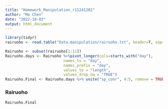 ```yaml
---
title: "Homework_Manipulation_r11241202"
author: "Mo Chen"
date: "2022-10-03"
output: html_document
---
```




```r
library(tidyr)
rairuoho <- read.table("Data.manipulation/rairuoho.txt", header=T, sep="\t", na.strings = "n/a")
```

```r
Rairuoho <- subset(rairuoho[1:11])
Rairuoho.days <- Rairuoho %>%pivot_longer(cols=starts_with("day"),
                          names_to = "day",
                          names_prefix = "day",
                          values_to = "length",
                          values_drop_na = "TRUE")
Rairuoho.Final <- Rairuoho.days %>% unite("sp_coor", 4:5, remove = TRUE)
```
### Rairuoho
```r
Rairuoho.Final
```

